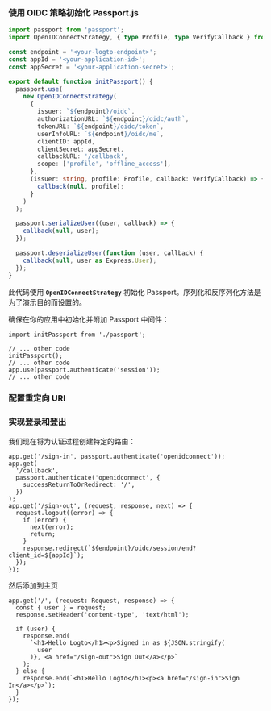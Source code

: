
### 使用 OIDC 策略初始化 Passport.js

```ts title="passport.ts"
import passport from 'passport';
import OpenIDConnectStrategy, { type Profile, type VerifyCallback } from 'passport-openidconnect';

const endpoint = '<your-logto-endpoint>';
const appId = '<your-application-id>';
const appSecret = '<your-application-secret>';

export default function initPassport() {
  passport.use(
    new OpenIDConnectStrategy(
      {
        issuer: `${endpoint}/oidc`,
        authorizationURL: `${endpoint}/oidc/auth`,
        tokenURL: `${endpoint}/oidc/token`,
        userInfoURL: `${endpoint}/oidc/me`,
        clientID: appId,
        clientSecret: appSecret,
        callbackURL: '/callback',
        scope: ['profile', 'offline_access'],
      },
      (issuer: string, profile: Profile, callback: VerifyCallback) => {
        callback(null, profile);
      }
    )
  );

  passport.serializeUser((user, callback) => {
    callback(null, user);
  });

  passport.deserializeUser(function (user, callback) {
    callback(null, user as Express.User);
  });
}
```

此代码使用 **`OpenIDConnectStrategy`** 初始化 Passport。序列化和反序列化方法是为了演示目的而设置的。

确保在你的应用中初始化并附加 Passport 中间件：

```tsx title="your-app-entry.ts"
import initPassport from './passport';

// ... other code
initPassport();
// ... other code
app.use(passport.authenticate('session'));
// ... other code
```

### 配置重定向 URI

<SignInFlowSummary />

<AssumingUrl />

<WebConfigureRedirectUris />

### 实现登录和登出

我们现在将为认证过程创建特定的路由：

```tsx title="your-app-entry.ts"
app.get('/sign-in', passport.authenticate('openidconnect'));
app.get(
  '/callback',
  passport.authenticate('openidconnect', {
    successReturnToOrRedirect: '/',
  })
);
app.get('/sign-out', (request, response, next) => {
  request.logout((error) => {
    if (error) {
      next(error);
      return;
    }
    response.redirect(`${endpoint}/oidc/session/end?client_id=${appId}`);
  });
});
```

然后添加到主页

```tsx title="your-app-entry.ts"
app.get('/', (request: Request, response) => {
  const { user } = request;
  response.setHeader('content-type', 'text/html');

  if (user) {
    response.end(
      `<h1>Hello Logto</h1><p>Signed in as ${JSON.stringify(
        user
      )}, <a href="/sign-out">Sign Out</a></p>`
    );
  } else {
    response.end(`<h1>Hello Logto</h1><p><a href="/sign-in">Sign In</a></p>`);
  }
});
```

<Checkpoint />
